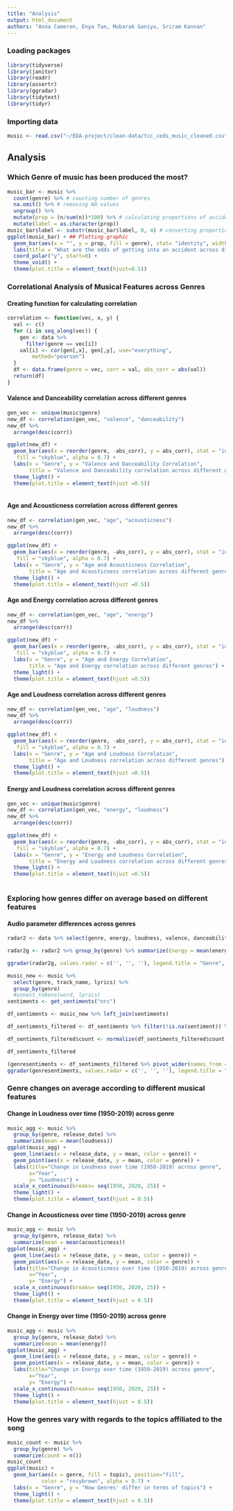 ```yaml
---
title: "Analysis"
output: html_document
authors: "Anna Cameron, Enya Tan, Mubarak Ganiyu, Sriram Kannan"
---
```


### Loading packages

```r
library(tidyverse)
library(janitor)
library(readr)
library(assertr)
library(ggradar)
library(tidytext)
library(tidyr)
```

### Importing data

```r
music <- read.csv("~/EDA-project/clean-data/tcc_ceds_music_cleaned.csv")
```

## Analysis

### Which Genre of music has been produced the most?

```r
music_bar <- music %>% 
  count(genre) %>% # counting number of genres
  na.omit() %>% # removing NA values
  ungroup() %>% 
  mutate(prop = (n/sum(n))*100) %>% # calculating proportions of accidents
  mutate(label = as.character(prop)) 
music_bar$label <- substr(music_bar$label, 0, 4) # converting proportions into characters for labelling
ggplot(music_bar) + ## Plotting graphic
  geom_bar(aes(x = "", y = prop, fill = genre), stat= "identity", width = 1) +
  labs(title = "What are the odds of getting into an accident across different timezone in America?", fill = "genre") +
  coord_polar("y", start=0) +
  theme_void() +
  theme(plot.title = element_text(hjust=0.5))
```

### Correlational Analysis of Musical Features across Genres

#### Creating function for calculating correlation

```r
correlation <- function(vec, x, y) {
  val <- c()
  for (i in seq_along(vec)) {
    gen <- data %>% 
      filter(genre == vec[i])
    val[i] <- cor(gen[,x], gen[,y], use="everything",
        method="pearson")
  }
  df <- data.frame(genre = vec, corr = val, abs_corr = abs(val))
  return(df)
}
```

#### Valence and Danceability correlation across different genres

```r
gen_vec <- unique(music$genre)
new_df <- correlation(gen_vec, "valence", "danceability")
new_df %>% 
  arrange(desc(corr))

ggplot(new_df) +
  geom_bar(aes(x = reorder(genre, -abs_corr), y = abs_corr), stat = "identity",
   fill = "skyblue", alpha = 0.7) +
  labs(x = "Genre", y = "Valence and Danceability Correlation",
       title = "Valence and Danceability correlation across different genres") +
  theme_light() +
  theme(plot.title = element_text(hjust =0.5))
  
```

#### Age and Acousticness correlation across different genres

```r
new_df <- correlation(gen_vec, "age", "acousticness")
new_df %>% 
  arrange(desc(corr))

ggplot(new_df) +
  geom_bar(aes(x = reorder(genre, -abs_corr), y = abs_corr), stat = "identity",
   fill = "skyblue", alpha = 0.7) +
  labs(x = "Genre", y = "Age and Acousticness Correlation",
       title = "Age and Acousticness correlation across different genres") +
  theme_light() +
  theme(plot.title = element_text(hjust =0.5))
```

#### Age and Energy correlation across different genres

```r
new_df <- correlation(gen_vec, "age", "energy")
new_df %>% 
  arrange(desc(corr))

ggplot(new_df) +
  geom_bar(aes(x = reorder(genre, -abs_corr), y = abs_corr), stat = "identity",
   fill = "skyblue", alpha = 0.7) +
  labs(x = "Genre", y = "Age and Energy Correlation",
       title = "Age and Energy correlation across different genres") +
  theme_light() +
  theme(plot.title = element_text(hjust =0.5))
```

#### Age and Loudness correlation across different genres

```r
new_df <- correlation(gen_vec, "age", "loudness")
new_df %>% 
  arrange(desc(corr))

ggplot(new_df) +
  geom_bar(aes(x = reorder(genre, -abs_corr), y = abs_corr), stat = "identity",
   fill = "skyblue", alpha = 0.7) +
  labs(x = "Genre", y = "Age and Loudness Correlation",
       title = "Age and Loudness correlation across different genres") +
  theme_light() +
  theme(plot.title = element_text(hjust =0.5))
```

#### Energy and Loudness correlation across different genres

```r
gen_vec <- unique(music$genre)
new_df <- correlation(gen_vec, "energy", "loudness")
new_df %>% 
  arrange(desc(corr))

ggplot(new_df) +
  geom_bar(aes(x = reorder(genre, -abs_corr), y = abs_corr), stat = "identity",
   fill = "skyblue", alpha = 0.7) +
  labs(x = "Genre", y = "Energy and Loudness Correlation",
       title = "Energy and Loudness correlation across different genres") +
  theme_light() +
  theme(plot.title = element_text(hjust =0.5))
  
```

### Exploring how genres differ on average based on different features

#### Audio parameter differences across genres

```r
radar2 <- data %>% select(genre, energy, loudness, valence, danceability, acousticness, instrumentalness, lennorm)

radar2g <- radar2 %>% group_by(genre) %>% summarize(Energy = mean(energy), Loudness = mean(loudness), Valence = mean(valence), Danceability = mean(danceability), Acoustincness = mean(acousticness), Instrumentalness = mean(instrumentalness), Length = mean(lennorm))

ggradar(radar2g, values.radar = c('', '', ''), legend.title = "Genre", legend.text.size = 10, axis.label.size = 3)
```



```r
music_new <- music %>% 
  select(genre, track_name, lyrics) %>% 
  group_by(genre)
  #unnest_tokens(word, lyrics)
sentiments <- get_sentiments("nrc")

df_sentiments <- music_new %>% left_join(sentiments)

df_sentiments_filtered <- df_sentiments %>% filter(!is.na(sentiment)) %>% group_by(genre, sentiment) %>% summarize(count = n())

df_sentiments_filtered$count <- normalize(df_sentiments_filtered$count)

df_sentiments_filtered
```

```r
(genresentiments <- df_sentiments_filtered %>% pivot_wider(names_from = sentiment, values_from = count))
ggradar(genresentiments, values.radar = c('', '', ''), legend.title = "Genre", legend.text.size = 10, axis.label.size = 3)
```

### Genre changes on average according to different musical features

#### Change in Loudness over time (1950-2019) across genre

```r
music_agg <- music %>% 
  group_by(genre, release_date) %>% 
  summarize(mean = mean(loudness))
ggplot(music_agg) + 
  geom_line(aes(x = release_date, y = mean, color = genre)) +
  geom_point(aes(x = release_date, y = mean, color = genre)) +
  labs(title="Change in Loudness over time (1950-2019) across genre",
       x="Year",
       y= "Loudness") +
  scale_x_continuous(breaks= seq(1950, 2020, 25)) +
  theme_light() +
  theme(plot.title = element_text(hjust = 0.5))
```

#### Change in Acousticness over time (1950-2019) across genre

```r
music_agg <- music %>% 
  group_by(genre, release_date) %>% 
  summarize(mean = mean(acousticness))
ggplot(music_agg) + 
  geom_line(aes(x = release_date, y = mean, color = genre)) +
  geom_point(aes(x = release_date, y = mean, color = genre)) +
  labs(title="Change in Acousticness over time (1950-2019) across genre",
       x="Year",
       y= "Energy") +
  scale_x_continuous(breaks= seq(1950, 2020, 25)) +
  theme_light() +
  theme(plot.title = element_text(hjust = 0.5))
```

#### Change in Energy over time (1950-2019) across genre

```r
music_agg <- music %>% 
  group_by(genre, release_date) %>% 
  summarize(mean = mean(energy))
ggplot(music_agg) + 
  geom_line(aes(x = release_date, y = mean, color = genre)) +
  geom_point(aes(x = release_date, y = mean, color = genre)) +
  labs(title="Change in Energy over time (1950-2019) across genre",
       x="Year",
       y= "Energy") +
  scale_x_continuous(breaks= seq(1950, 2020, 25)) +
  theme_light() +
  theme(plot.title = element_text(hjust = 0.5))
```


### How the genres vary with regards to the topics affiliated to the song

```r
music_count <- music %>% 
  group_by(genre) %>% 
  summarize(count = n())
music_count
ggplot(music) +
  geom_bar(aes(x = genre, fill = topic), position="fill",
           color = "rosybrown", alpha = 0.7) +
  labs(x = "Genre", y = "How Genres' differ in terms of topics") +
  theme_light() +
  theme(plot.title = element_text(hjust = 0.5))
```